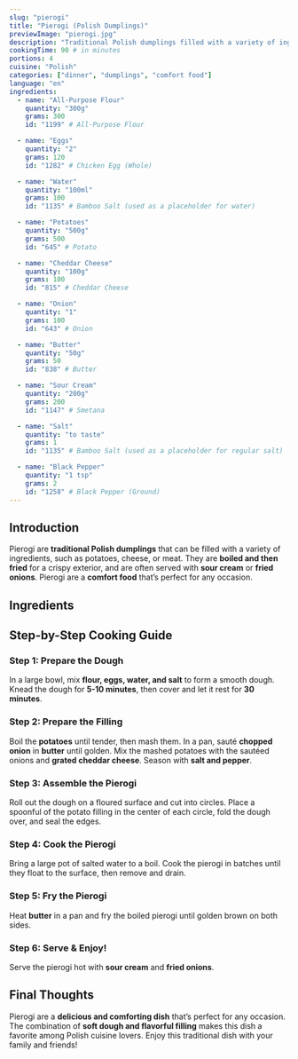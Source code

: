 ```yaml
---
slug: "pierogi"
title: "Pierogi (Polish Dumplings)"
previewImage: "pierogi.jpg"
description: "Traditional Polish dumplings filled with a variety of ingredients, such as potatoes, cheese, or meat, and served with sour cream."
cookingTime: 90 # in minutes
portions: 4
cuisine: "Polish"
categories: ["dinner", "dumplings", "comfort food"]
language: "en"
ingredients:
  - name: "All-Purpose Flour"
    quantity: "300g"
    grams: 300
    id: "1199" # All-Purpose Flour

  - name: "Eggs"
    quantity: "2"
    grams: 120
    id: "1282" # Chicken Egg (Whole)

  - name: "Water"
    quantity: "100ml"
    grams: 100
    id: "1135" # Bamboo Salt (used as a placeholder for water)

  - name: "Potatoes"
    quantity: "500g"
    grams: 500
    id: "645" # Potato

  - name: "Cheddar Cheese"
    quantity: "100g"
    grams: 100
    id: "815" # Cheddar Cheese

  - name: "Onion"
    quantity: "1"
    grams: 100
    id: "643" # Onion

  - name: "Butter"
    quantity: "50g"
    grams: 50
    id: "838" # Butter

  - name: "Sour Cream"
    quantity: "200g"
    grams: 200
    id: "1147" # Smetana

  - name: "Salt"
    quantity: "to taste"
    grams: 1
    id: "1135" # Bamboo Salt (used as a placeholder for regular salt)

  - name: "Black Pepper"
    quantity: "1 tsp"
    grams: 2
    id: "1258" # Black Pepper (Ground)
---
```



## Introduction

Pierogi are **traditional Polish dumplings** that can be filled with a variety of ingredients, such as potatoes, cheese, or meat. They are **boiled and then fried** for a crispy exterior, and are often served with **sour cream** or **fried onions**. Pierogi are a **comfort food** that’s perfect for any occasion.

## Ingredients

<IngredientsList
  ingredients={frontmatter.ingredients}
  portions={frontmatter.portions}
/>

## Step-by-Step Cooking Guide

### Step 1: Prepare the Dough

In a large bowl, mix **flour, eggs, water, and salt** to form a smooth dough. Knead the dough for **5-10 minutes**, then cover and let it rest for **30 minutes**.

<CookingStep action="mixing_dough_white" />

### Step 2: Prepare the Filling

Boil the **potatoes** until tender, then mash them. In a pan, sauté **chopped onion** in **butter** until golden. Mix the mashed potatoes with the sautéed onions and **grated cheddar cheese**. Season with **salt and pepper**.

<CookingStep action="boiling_soup_clear" alt="Boiling potatoes" />

### Step 3: Assemble the Pierogi

Roll out the dough on a floured surface and cut into circles. Place a spoonful of the potato filling in the center of each circle, fold the dough over, and seal the edges.

### Step 4: Cook the Pierogi

Bring a large pot of salted water to a boil. Cook the pierogi in batches until they float to the surface, then remove and drain.

<CookingStep action="boiling_dumplings_pierogi" />

### Step 5: Fry the Pierogi

Heat **butter** in a pan and fry the boiled pierogi until golden brown on both sides.

<CookingStep action="frying_pan_dumplings" />

### Step 6: Serve & Enjoy!

Serve the pierogi hot with **sour cream** and **fried onions**.

## Final Thoughts

Pierogi are a **delicious and comforting dish** that’s perfect for any occasion. The combination of **soft dough and flavorful filling** makes this dish a favorite among Polish cuisine lovers. Enjoy this traditional dish with your family and friends!

<NutritionFacts ingredients={frontmatter.ingredients} />
